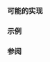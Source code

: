 {{cpp/types/traits/is|1=is_pointer
|description= 
检查 {{tt|T}} 是否为[[cpp/language/pointer#指针|指向对象或函数的指针]]（包括 {{lc|void}} 的指针，但不包括成员指针），或其 cv 限定版本。如果 {{tt|T}} 是对象/函数指针类型，那么提供的成员常量 {{tt|value}} 等于 {{c|true}}。否则，{{tt|value}} 等于 {{c|false}}。
|inherit_desc={{tt|T}} 为指针类型
}}

===可能的实现===
{{eq fun
|1=
template&lt;class T&gt;
struct is_pointer : std::false_type {};

template&lt;class T&gt;
struct is_pointer&lt;T*&gt; : std::true_type {};

template&lt;class T&gt;
struct is_pointer&lt;T* const&gt; : std::true_type {};

template&lt;class T&gt;
struct is_pointer&lt;T* volatile&gt; : std::true_type {};

template&lt;class T&gt;
struct is_pointer&lt;T* const volatile&gt; : std::true_type {};
}}

===示例===
{{example
|code=
#include &lt;type_traits&gt;

int main() 
{
    struct A
    {
        int m;
        void f() {}
    };

    int A::*mem_data_ptr = &amp;A::m;     // 指向成员数据的指针
    void (A::*mem_fun_ptr)() = &amp;A::f; // 指向成员函数的指针

    static_assert(
           ! std::is_pointer&lt;A&gt;::value
        &amp;&amp; ! std::is_pointer_v&lt;A&gt;    // 同上，但在 C++17 中！
        &amp;&amp; ! std::is_pointer&lt;A&gt;()    // 同上，使用继承的 operator bool
        &amp;&amp; ! std::is_pointer&lt;A&gt;{}    // 同上
        &amp;&amp; ! std::is_pointer&lt;A&gt;()()  // 同上，使用继承的 operator()
        &amp;&amp; ! std::is_pointer&lt;A&gt;{}()  // 同上
        &amp;&amp;   std::is_pointer_v&lt;A*&gt;
        &amp;&amp;   std::is_pointer_v&lt;A const* volatile&gt;
        &amp;&amp; ! std::is_pointer_v&lt;A&amp;&gt;
        &amp;&amp; ! std::is_pointer_v&lt;decltype(mem_data_ptr)&gt;
        &amp;&amp; ! std::is_pointer_v&lt;decltype(mem_fun_ptr)&gt;
        &amp;&amp;   std::is_pointer_v&lt;void*&gt;
        &amp;&amp; ! std::is_pointer_v&lt;int&gt;
        &amp;&amp;   std::is_pointer_v&lt;int*&gt;
        &amp;&amp;   std::is_pointer_v&lt;int**&gt;
        &amp;&amp; ! std::is_pointer_v&lt;int[10]&gt;
        &amp;&amp; ! std::is_pointer_v&lt;std::nullptr_t&gt;
        &amp;&amp;   std::is_pointer_v&lt;void (*)()&gt;
    );
}
}}

===参阅===
{{dsc begin}}
{{dsc inc|cpp/types/dsc is_member_pointer}}
{{dsc inc|cpp/types/dsc is_member_object_pointer}}
{{dsc inc|cpp/types/dsc is_member_function_pointer}}
{{dsc inc|cpp/types/dsc is_array}}
{{dsc inc|cpp/types/dsc is_scalar}}
{{dsc end}}

{{langlinks|de|en|es|fr|it|ja|pt|ru}}